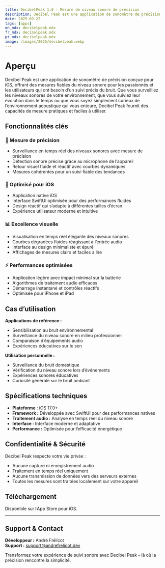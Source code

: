 ```yaml
---
title: DecibelPeak 1.0 - Mesure de niveau sonore de précision
description: Decibel Peak est une application de sonomètre de précision conçue pour iOS, offrant des mesures fiables du niveau sonore pour les passionnés et les utilisateurs ayant besoin d’un suivi précis du bruit.
date: 2025-09-22
tags: [apps]
en_mdx: decibelpeak.mdx
fr_mdx: decibelpeak.mdx
pt_mdx: decibelpeak.mdx
image: /images/2025/decibelpeak.webp
---
```


<ThemeImage
  lightSrc="/images/2025/decibelpeak.webp"
  darkSrc="/images/2025/decibelpeak.webp"
  alt="Capture d’écran de l’application Decibel Peak"
  width={800}
  height={600}
/>

# Aperçu

Decibel Peak est une application de sonomètre de précision conçue pour iOS, offrant des mesures fiables du niveau sonore pour les passionnés et les utilisateurs qui ont besoin d’un suivi précis du bruit. Que vous surveilliez les niveaux sonores de votre environnement, que vous suiviez leur évolution dans le temps ou que vous soyez simplement curieux de l’environnement acoustique qui vous entoure, Decibel Peak fournit des capacités de mesure pratiques et faciles à utiliser.

## Fonctionnalités clés

### 🎯 Mesure de précision
- Surveillance en temps réel des niveaux sonores avec mesure de précision  
- Détection sonore précise grâce au microphone de l’appareil  
- Retour visuel fluide et réactif avec courbes dynamiques  
- Mesures cohérentes pour un suivi fiable des tendances  

### 📱 Optimisé pour iOS
- Application native iOS  
- Interface SwiftUI optimisée pour des performances fluides  
- Design réactif qui s’adapte à différentes tailles d’écran  
- Expérience utilisateur moderne et intuitive  

### 📊 Excellence visuelle
- Visualisation en temps réel élégante des niveaux sonores  
- Courbes dégradées fluides réagissant à l’entrée audio  
- Interface au design minimaliste et épuré  
- Affichages de mesures clairs et faciles à lire  

### ⚡ Performances optimisées
- Application légère avec impact minimal sur la batterie  
- Algorithmes de traitement audio efficaces  
- Démarrage instantané et contrôles réactifs  
- Optimisée pour iPhone et iPad  

## Cas d’utilisation

**Applications de référence :**  
- Sensibilisation au bruit environnemental  
- Surveillance du niveau sonore en milieu professionnel  
- Comparaison d’équipements audio  
- Expériences éducatives sur le son  

**Utilisation personnelle :**  
- Surveillance du bruit domestique  
- Vérification du niveau sonore lors d’événements  
- Expériences sonores éducatives  
- Curiosité générale sur le bruit ambiant  

## Spécifications techniques

- **Plateforme :** iOS 17.0+  
- **Framework :** Développée avec SwiftUI pour des performances natives  
- **Traitement audio :** Analyse en temps réel du niveau sonore  
- **Interface :** Interface moderne et adaptative  
- **Performance :** Optimisée pour l’efficacité énergétique  

## Confidentialité & Sécurité

Decibel Peak respecte votre vie privée :  
- Aucune capture ni enregistrement audio  
- Traitement en temps réel uniquement  
- Aucune transmission de données vers des serveurs externes  
- Toutes les mesures sont traitées localement sur votre appareil  

## Téléchargement

Disponible sur l’App Store pour iOS.  

---

## Support & Contact
**Développeur :** André Frélicot  
**Support :** support@andrefrelicot.dev  

Transformez votre expérience de suivi sonore avec Decibel Peak – là où la précision rencontre la simplicité.
